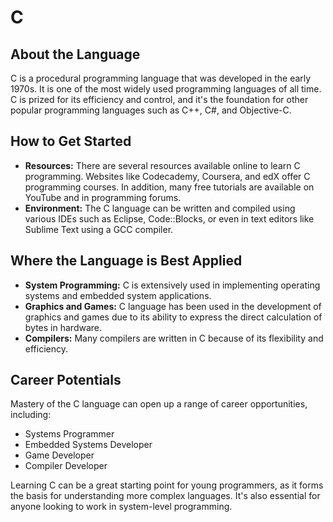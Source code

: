 # C

## About the Language

C is a procedural programming language that was developed in the early 1970s. It is one of the most widely used programming languages of all time. C is prized for its efficiency and control, and it's the foundation for other popular programming languages such as C++, C#, and Objective-C.

## How to Get Started

- **Resources:** There are several resources available online to learn C programming. Websites like Codecademy, Coursera, and edX offer C programming courses. In addition, many free tutorials are available on YouTube and in programming forums.
- **Environment:** The C language can be written and compiled using various IDEs such as Eclipse, Code::Blocks, or even in text editors like Sublime Text using a GCC compiler.

## Where the Language is Best Applied

- **System Programming:** C is extensively used in implementing operating systems and embedded system applications.
- **Graphics and Games:** C language has been used in the development of graphics and games due to its ability to express the direct calculation of bytes in hardware.
- **Compilers:** Many compilers are written in C because of its flexibility and efficiency.

## Career Potentials

Mastery of the C language can open up a range of career opportunities, including:

- Systems Programmer
- Embedded Systems Developer
- Game Developer
- Compiler Developer

Learning C can be a great starting point for young programmers, as it forms the basis for understanding more complex languages. It's also essential for anyone looking to work in system-level programming.
